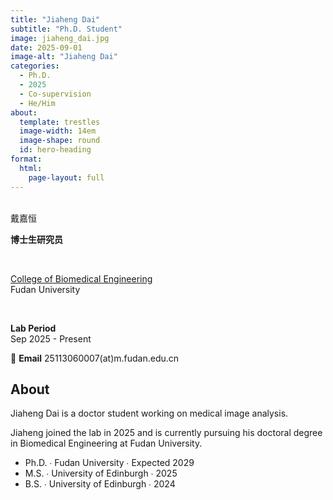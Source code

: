 ```yaml
---
title: "Jiaheng Dai"
subtitle: "Ph.D. Student"
image: jiaheng_dai.jpg
date: 2025-09-01
image-alt: "Jiaheng Dai"
categories:
  - Ph.D.
  - 2025
  - Co-supervision
  - He/Him
about:
  template: trestles
  image-width: 14em
  image-shape: round
  id: hero-heading
format:
  html:
    page-layout: full
---
```


::: {#hero-heading}

&nbsp;
<div class="h1">戴嘉恒</div>

**博士生研究员**  

&nbsp;

[College of Biomedical Engineering](https://bme-college.fudan.edu.cn/)  
Fudan University

&nbsp;

**Lab Period**  
Sep 2025 - Present

📧 **Email** 25113060007(at)m.fudan.edu.cn

:::

## About

::: {.grid}

::: {.g-col-6 #about-me-1}

Jiaheng Dai is a doctor student working on medical image analysis.

:::

::: {.g-col-6 #about-me-2}

Jiaheng joined the lab in 2025 and is currently pursuing his doctoral degree in Biomedical Engineering at Fudan University.

<ul class="fa-ul">
   <li><span class="fa-li"><i class="fa-solid fa-graduation-cap"></i></span>Ph.D. ∙ Fudan University ∙ Expected 2029</li>
   <li><span class="fa-li"><i class="fa-solid fa-graduation-cap"></i></span>M.S. ∙ University of Edinburgh ∙ 2025</li>
   <li><span class="fa-li"><i class="fa-solid fa-graduation-cap"></i></span>B.S. ∙ University of Edinburgh ∙ 2024</li>
</ul>

:::
:::